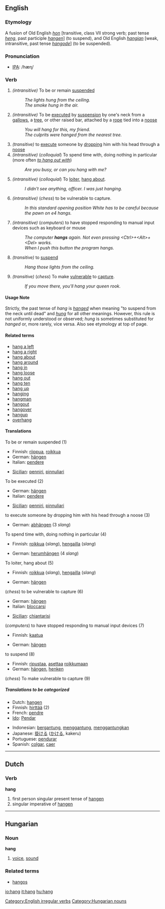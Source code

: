 ==English==
===Etymology===
A fusion of Old English ''[[hon]]'' [transitive, class VII strong verb; past tense ''[[heng]]'', past participle ''[[hangen]]''] (to suspend), and Old English ''[[hangian]]'' [weak, intransitive, past tense ''[[hangode]]''] (to be suspended).
===Pronunciation===
*[[w:IPA|IPA]]: /hæɳ/

===Verb===
[[Category:English irregular verbs]]
{{en-verb2|'''to hang'''|'''[[hangs]]'''|'''[[hung]] '''or''' [[hanged]]'''|'''[[hung]] '''or''' [[hanged]]'''|'''[[hanging]]'''}}

#''(intransitive)'' To be or remain [[suspend]]ed
#: ''The lights hung from the ceiling.''
#: ''The smoke hung in the air.''
#''(intransitive)'' To be [[executed]] by [[suspension]] by one's neck from a [[gallows]], a [[tree]], or other raised bar, attached by a [[rope]] tied into a [[noose]]
#: ''You will hang for this, my friend.''
#: ''The culprits were hanged from the nearest tree.''
#''(transitive)'' to [[execute]] someone by [[drop]]ping him with his head through a [[noose]]
#''(intransitive)'' (''colloquial'') To spend time with, doing nothing in particular (more often ''[[to hang out with]]'')
#: ''Are you busy, or can you hang with me?''
#''(intransitive)'' (''colloquial'') To [[loiter]], [[hang about]].
#: ''I didn't see anything, officer.  I was just hanging.''
#''(intransitive)'' (''chess'') to be vulnerable to capture.
#:''In this standard opening position White has to be careful because the pawn on e4 hangs.''
#''(intransitive)'' (''computers'') to have stopped responding to manual input devices such as keyboard or mouse
#:''The computer '''hangs''' again. Not even pressing <nowiki><Ctrl>+<Alt>+<Del></nowiki> works.''
#:''When I push this button the program hangs.''
#''(transitive)'' to [[suspend]]
#: ''Hang those lights from the ceiling.''
#''(transitive)'' (''chess'') To make [[vulnerable]] to [[capture]].
#: ''If you move there, you'll hang your queen rook.''

====Usage Note====
Strictly, the past tense of ''hang'' is ''[[hanged]]'' when meaning "to suspend from the neck until dead" and ''[[hung]]'' for all other meanings. However, this rule is not uniformly understood or observed; ''hung'' is sometimes substituted for ''hanged'' or, more rarely, vice versa. Also see etymology at top of page.

====Related terms====
*[[hang a left]]
*[[hang a right]]
*[[hang about]]
*[[hang around]]
*[[hang in]]
*[[hang loose]]
*[[hang out]]
*[[hang ten]]
*[[hang up]]
*[[hanging]]
*[[hangman]]
*[[hangout]]
*[[hangover]]
*[[hangup]]
*[[overhang]]

====Translations====
;To be or remain suspended (1)
{{top}}
*Finnish: [[riippua]], [[roikkua]]
*German: [[hängen]]
*Italian: [[pendere]]
{{mid}}
*[[Sicilian]]: [[penniri]], [[pinnuliari]]
{{bottom}}

;To be executed (2)
{{top}}
*German: [[hängen]]
*Italian: [[pendere]]
{{mid}}
*[[Sicilian]]: [[penniri]], [[pinnuliari]]
{{bottom}}

;to execute someone by dropping him with his head through a noose (3)
{{top}}
*German: [[abhängen]] (3 ''slang'')
{{mid}}
{{bottom}}

;To spend time with, doing nothing in particular (4)
{{top}}
*Finnish: [[roikkua]] (''slang''), [[hengailla]] (''slang'')
{{mid}}
*German: [[herumhängen]] (4 ''slang'')
{{bottom}}

;To loiter, hang about (5)
{{top}}
*Finnish: [[roikkua]] (''slang''), [[hengailla]] (''slang'')
{{mid}}
*German: [[hängen]]
{{bottom}}

;(''chess'') to be vulnerable to capture (6)
{{top}}
*German: [[hängen]]
*Italian: [[bloccarsi]]
{{mid}}
*[[Sicilian]]: [[chiantarisi]]
{{bottom}}

;(''computers'') to have stopped responding to manual input devices (7)
{{top}}
*Finnish: [[kaatua]]
{{mid}}
*German: [[hängen]]
{{bottom}}

;to suspend (8)
{{top}}
*Finnish: [[ripustaa]], [[asettaa]] [[roikkua|roikkumaan]]
*German: [[hängen]], [[henken]]
{{mid}}
{{bottom}}

;(''chess'') To make vulnerable to capture (9)
{{top}}
{{mid}}
{{bottom}}

=====Translations to be categorized=====
{{checktrans}}
{{top}}
*Dutch: [[hangen]]
*Finnish: [[hirttää]] (2)
*French: [[pendre]]
*[[Ido]]: [[Pendar]]
{{mid}}
*Indonesian: [[gantung|bergantung]], [[gantung|menggantung]], [[gantung|menggantungkan]]
*Japanese: [[掛ける]] ([[かける]], kakeru)
*Portuguese: [[pendurar]]
*Spanish: [[colgar]], [[caer]]
{{bottom}}

----

==Dutch==
===Verb===
'''hang'''

# first person singular present tense of [[hangen]]
# singular imperative of [[hangen]]

----
==Hungarian==
===Noun===
'''hang'''

# [[voice]], [[sound]]

===Related terms===
*[[hangos]]

[[Category:Hungarian nouns]]

[[io:hang]]
[[it:hang]]
[[hu:hang]]